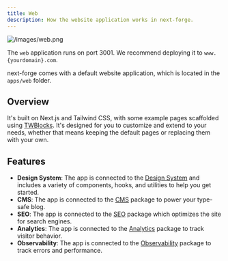 ```yaml
---
title: Web
description: How the website application works in next-forge.
---
```


![/images/web.png](/images/web.png)

<Tip>The `web` application runs on port 3001. We recommend deploying it to `www.{yourdomain}.com`.</Tip>

next-forge comes with a default website application, which is located in the `apps/web` folder.

## Overview

It's built on Next.js and Tailwind CSS, with some example pages scaffolded using [TWBlocks](https://www.twblocks.com/). It's designed for you to customize and extend to your needs, whether that means keeping the default pages or replacing them with your own.

## Features

- **Design System**: The app is connected to the [Design System](/packages/design-system) and includes a variety of components, hooks, and utilities to help you get started.
- **CMS**: The app is connected to the [CMS](/packages/cms) package to power your type-safe blog.
- **SEO**: The app is connected to the [SEO](/packages/seo) package which optimizes the site for search engines.
- **Analytics**: The app is connected to the [Analytics](/packages/analytics) package to track visitor behavior.
- **Observability**: The app is connected to the [Observability](/packages/observability) package to track errors and performance.